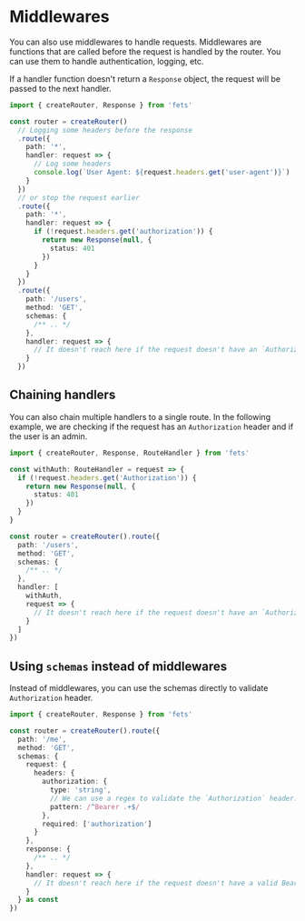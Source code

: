 
# Middlewares

You can also use middlewares to handle requests. Middlewares are functions that are called before
the request is handled by the router. You can use them to handle authentication, logging, etc.

If a handler function doesn't return a `Response` object, the request will be passed to the next
handler.

```ts
import { createRouter, Response } from 'fets'

const router = createRouter()
  // Logging some headers before the response
  .route({
    path: '*',
    handler: request => {
      // Log some headers
      console.log(`User Agent: ${request.headers.get('user-agent')}`)
    }
  })
  // or stop the request earlier
  .route({
    path: '*',
    handler: request => {
      if (!request.headers.get('authorization')) {
        return new Response(null, {
          status: 401
        })
      }
    }
  })
  .route({
    path: '/users',
    method: 'GET',
    schemas: {
      /** .. */
    },
    handler: request => {
      // It doesn't reach here if the request doesn't have an `Authorization` header.
    }
  })
```

## Chaining handlers

You can also chain multiple handlers to a single route. In the following example, we are checking if
the request has an `Authorization` header and if the user is an admin.

```ts
import { createRouter, Response, RouteHandler } from 'fets'

const withAuth: RouteHandler = request => {
  if (!request.headers.get('Authorization')) {
    return new Response(null, {
      status: 401
    })
  }
}

const router = createRouter().route({
  path: '/users',
  method: 'GET',
  schemas: {
    /** .. */
  },
  handler: [
    withAuth,
    request => {
      // It doesn't reach here if the request doesn't have an `Authorization` header.
    }
  ]
})
```

## Using `schemas` instead of middlewares

Instead of middlewares, you can use the schemas directly to validate `Authorization` header.

```ts
import { createRouter, Response } from 'fets'

const router = createRouter().route({
  path: '/me',
  method: 'GET',
  schemas: {
    request: {
      headers: {
        authorization: {
          type: 'string',
          // We can use a regex to validate the `Authorization` header.
          pattern: /^Bearer .+$/
        },
        required: ['authorization']
      }
    },
    response: {
      /** .. */
    },
    handler: request => {
      // It doesn't reach here if the request doesn't have a valid Bearer token in the `Authorization` header.
    }
  } as const
})
```
